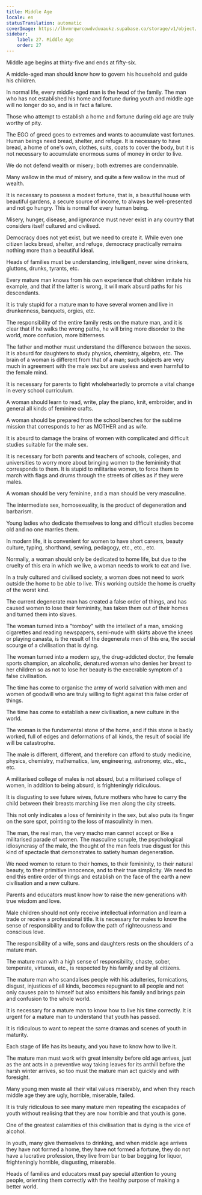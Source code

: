 ```yaml
---
title: Middle Age
locale: en
statusTranslation: automatic
coverImage: https://lhvmrqwrcowdvduuaukz.supabase.co/storage/v1/object/public/strapi-uploads/small_cover-educacion-fundamental.webp-2d51a7828a2b1309555be27f7e2a61a0.webp
sidebar:
    label: 27. Middle Age
    order: 27
---
```

Middle age begins at thirty-five and ends at fifty-six.

A middle-aged man should know how to govern his household and guide his children.

In normal life, every middle-aged man is the head of the family. The man who has not established his home and fortune during youth and middle age will no longer do so, and is in fact a failure.

Those who attempt to establish a home and fortune during old age are truly worthy of pity.

The EGO of greed goes to extremes and wants to accumulate vast fortunes. Human beings need bread, shelter, and refuge. It is necessary to have bread, a home of one's own, clothes, suits, coats to cover the body, but it is not necessary to accumulate enormous sums of money in order to live.

We do not defend wealth or misery; both extremes are condemnable.

Many wallow in the mud of misery, and quite a few wallow in the mud of wealth.

It is necessary to possess a modest fortune, that is, a beautiful house with beautiful gardens, a secure source of income, to always be well-presented and not go hungry. This is normal for every human being.

Misery, hunger, disease, and ignorance must never exist in any country that considers itself cultured and civilised.

Democracy does not yet exist, but we need to create it. While even one citizen lacks bread, shelter, and refuge, democracy practically remains nothing more than a beautiful ideal.

Heads of families must be understanding, intelligent, never wine drinkers, gluttons, drunks, tyrants, etc.

Every mature man knows from his own experience that children imitate his example, and that if the latter is wrong, it will mark absurd paths for his descendants.

It is truly stupid for a mature man to have several women and live in drunkenness, banquets, orgies, etc.

The responsibility of the entire family rests on the mature man, and it is clear that if he walks the wrong paths, he will bring more disorder to the world, more confusion, more bitterness.

The father and mother must understand the difference between the sexes. It is absurd for daughters to study physics, chemistry, algebra, etc. The brain of a woman is different from that of a man; such subjects are very much in agreement with the male sex but are useless and even harmful to the female mind.

It is necessary for parents to fight wholeheartedly to promote a vital change in every school curriculum.

A woman should learn to read, write, play the piano, knit, embroider, and in general all kinds of feminine crafts.

A woman should be prepared from the school benches for the sublime mission that corresponds to her as MOTHER and as wife.

It is absurd to damage the brains of women with complicated and difficult studies suitable for the male sex.

It is necessary for both parents and teachers of schools, colleges, and universities to worry more about bringing women to the femininity that corresponds to them. It is stupid to militarise women, to force them to march with flags and drums through the streets of cities as if they were males.

A woman should be very feminine, and a man should be very masculine.

The intermediate sex, homosexuality, is the product of degeneration and barbarism.

Young ladies who dedicate themselves to long and difficult studies become old and no one marries them.

In modern life, it is convenient for women to have short careers, beauty culture, typing, shorthand, sewing, pedagogy, etc., etc., etc.

Normally, a woman should only be dedicated to home life, but due to the cruelty of this era in which we live, a woman needs to work to eat and live.

In a truly cultured and civilised society, a woman does not need to work outside the home to be able to live. This working outside the home is cruelty of the worst kind.

The current degenerate man has created a false order of things, and has caused women to lose their femininity, has taken them out of their homes and turned them into slaves.

The woman turned into a "tomboy" with the intellect of a man, smoking cigarettes and reading newspapers, semi-nude with skirts above the knees or playing canasta, is the result of the degenerate men of this era, the social scourge of a civilisation that is dying.

The woman turned into a modern spy, the drug-addicted doctor, the female sports champion, an alcoholic, denatured woman who denies her breast to her children so as not to lose her beauty is the execrable symptom of a false civilisation.

The time has come to organise the army of world salvation with men and women of goodwill who are truly willing to fight against this false order of things.

The time has come to establish a new civilisation, a new culture in the world.

The woman is the fundamental stone of the home, and if this stone is badly worked, full of edges and deformations of all kinds, the result of social life will be catastrophe.

The male is different, different, and therefore can afford to study medicine, physics, chemistry, mathematics, law, engineering, astronomy, etc., etc., etc.

A militarised college of males is not absurd, but a militarised college of women, in addition to being absurd, is frighteningly ridiculous.

It is disgusting to see future wives, future mothers who have to carry the child between their breasts marching like men along the city streets.

This not only indicates a loss of femininity in the sex, but also puts its finger on the sore spot, pointing to the loss of masculinity in men.

The man, the real man, the very macho man cannot accept or like a militarised parade of women. The masculine scruple, the psychological idiosyncrasy of the male, the thought of the man feels true disgust for this kind of spectacle that demonstrates to satiety human degeneration.

We need women to return to their homes, to their femininity, to their natural beauty, to their primitive innocence, and to their true simplicity. We need to end this entire order of things and establish on the face of the earth a new civilisation and a new culture.

Parents and educators must know how to raise the new generations with true wisdom and love.

Male children should not only receive intellectual information and learn a trade or receive a professional title. It is necessary for males to know the sense of responsibility and to follow the path of righteousness and conscious love.

The responsibility of a wife, sons and daughters rests on the shoulders of a mature man.

The mature man with a high sense of responsibility, chaste, sober, temperate, virtuous, etc., is respected by his family and by all citizens.

The mature man who scandalises people with his adulteries, fornications, disgust, injustices of all kinds, becomes repugnant to all people and not only causes pain to himself but also embitters his family and brings pain and confusion to the whole world.

It is necessary for a mature man to know how to live his time correctly. It is urgent for a mature man to understand that youth has passed.

It is ridiculous to want to repeat the same dramas and scenes of youth in maturity.

Each stage of life has its beauty, and you have to know how to live it.

The mature man must work with great intensity before old age arrives, just as the ant acts in a preventive way taking leaves for its anthill before the harsh winter arrives, so too must the mature man act quickly and with foresight.

Many young men waste all their vital values ​​miserably, and when they reach middle age they are ugly, horrible, miserable, failed.

It is truly ridiculous to see many mature men repeating the escapades of youth without realising that they are now horrible and that youth is gone.

One of the greatest calamities of this civilisation that is dying is the vice of alcohol.

In youth, many give themselves to drinking, and when middle age arrives they have not formed a home, they have not formed a fortune, they do not have a lucrative profession, they live from bar to bar begging for liquor, frighteningly horrible, disgusting, miserable.

Heads of families and educators must pay special attention to young people, orienting them correctly with the healthy purpose of making a better world.

